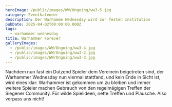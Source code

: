 ```yaml
---
heroImage: /public/images/WW/Ongoing/ww3-5.jpg
category: Eventkalender
description: Der Warhamme Wednesday wird zur festen Institution
pubDate: 2025-04-02T00:00:00.000Z
tags:
  - warhammer wednesday
title: Warhammer Forever
galleryImages:
  - /public/images/WW/Ongoing/ww3-4.jpg
  - /public/images/WW/Ongoing/ww3-2.jpg
  - /public/images/WW/Ongoing/ww3-3.jpg
---
```


Nachdem nun fast ein Dutzend Spieler dem Vereinein beigetreten sind, der Warhammer Wednesday nun viermal stattfand, und kein Ende in Sicht ist, wird eines klar: Warhammer ist gekommen um zu bleiben und immer weitere Spieler machen Gebrauch von den regelmägigen Treffen der Siegener Community. Für wilde Spielideen, nette Treffen und Pläusche. Also verpass uns nicht!

